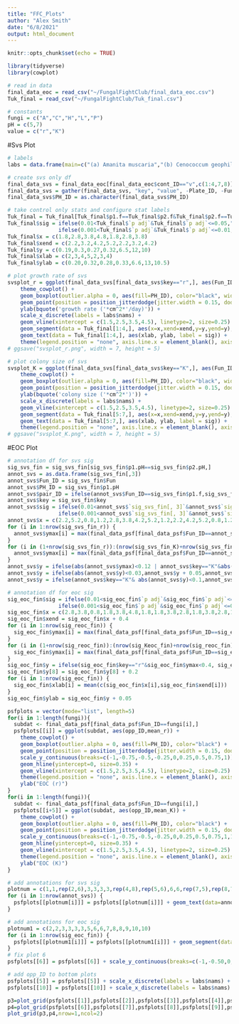 ```yaml
---
title: "FFC_Plots"
author: "Alex Smith"
date: "6/8/2021"
output: html_document
---
```


```r
knitr::opts_chunk$set(echo = TRUE)

library(tidyverse)
library(cowplot)

# read in data
final_data_eoc = read_csv("~/FungalFightClub/final_data_eoc.csv")
Tuk_final = read_csv("~/FungalFightClub/Tuk_final.csv")

# constants
fungi = c("A","C","H","L","P")
pH = c(5,7)
value = c("r","K")

```

#Svs Plot
```r
# labels
labs = data.frame(main=c("(a) Amanita muscaria","(b) Cenococcum geophilum","(c) Hebeloma cylindrosporum","(d) Laccaria bicolor","(e) Paxillus involutus"), letter=c("(a)","(b)","(c)","(d)","(e)"), nams=c("A. muscaria","C. geophilum","H. cylindrosporum","L. bicolor","P. involutus"), x=c(-0.3,-0.41,-0.44,-0.27,-0.3), y=c(1,1,1,1,1))

# create svs only df
final_data_svs = final_data_eoc[final_data_eoc$cont_ID=="v",c(1:4,7,8)]
final_data_svs = gather(final_data_svs, "key", "value", -Plate_ID, -Fun_ID, -cont_ID, -PH_ID)
final_data_svs$PH_ID = as.character(final_data_svs$PH_ID)

# take control only stats and configure stat labels
Tuk_final = Tuk_final[Tuk_final$p1.f==Tuk_final$p2.f&Tuk_final$p2.f==Tuk_final$Fun,]
Tuk_final$sig = ifelse(0.01<Tuk_final$`p adj`&Tuk_final$`p adj`<=0.05,"*",
                ifelse(0.001<Tuk_final$`p adj`&Tuk_final$`p adj`<=0.01,"**","***"))
Tuk_final$x = c(1.8,2.8,3.8,4.8,1.8,2.8,3.8)
Tuk_final$xend = c(2.2,3.2,4.2,5.2,2.2,3.2,4.2)
Tuk_final$y = c(0.19,0.3,0.27,0.32,6.5,12,10)
Tuk_final$xlab = c(2,3,4,5,2,3,4)
Tuk_final$ylab = c(0.20,0.32,0.28,0.33,6.6,13,10.5)

# plot growth rate of svs
svsplot_r = ggplot(final_data_svs[final_data_svs$key=="r",], aes(Fun_ID, value)) + 
    theme_cowplot() +
    geom_boxplot(outlier.alpha = 0, aes(fill=PH_ID), color="black", width=0.75) +
    geom_point(position = position_jitterdodge(jitter.width = 0.15, dodge.width = 0.9), aes(Fun_ID,value,fill = PH_ID,alpha=0.7)) +
    ylab(bquote('growth rate ('*cm^2*'/day)')) +
    scale_x_discrete(labels = labs$nams) +
    geom_vline(xintercept = c(1.5,2.5,3.5,4.5), linetype=2, size=0.25) +
    geom_segment(data = Tuk_final[1:4,], aes(x=x,xend=xend,y=y,yend=y),color = "black") + 
    geom_text(data = Tuk_final[1:4,], aes(xlab, ylab, label = sig)) +
    theme(legend.position = "none", axis.line.x = element_blank(), axis.ticks.x = element_blank(), axis.title.x = element_blank(), plot.margin = unit(c(1,0,1,1), "cm"), axis.text.x = element_text(face="italic", angle=330, size=10), axis.title.y = element_text(size = 11))
# ggsave("svsplot_r.png", width = 7, height = 5)

# plot colony size of svs
svsplot_K = ggplot(final_data_svs[final_data_svs$key=="K",], aes(Fun_ID, value)) + 
    theme_cowplot() +
    geom_boxplot(outlier.alpha = 0, aes(fill=PH_ID), color="black", width=0.75) +
    geom_point(position = position_jitterdodge(jitter.width = 0.15, dodge.width = 0.9), aes(Fun_ID,value,fill = PH_ID,alpha=0.7)) +
    ylab(bquote('colony size ('*cm^2*')')) +
    scale_x_discrete(labels = labs$nams) +
    geom_vline(xintercept = c(1.5,2.5,3.5,4.5), linetype=2, size=0.25) +
    geom_segment(data = Tuk_final[5:7,], aes(x=x,xend=xend,y=y,yend=y),color = "black") + 
    geom_text(data = Tuk_final[5:7,], aes(xlab, ylab, label = sig)) +
    theme(legend.position = "none", axis.line.x = element_blank(), axis.ticks.x = element_blank(), axis.title.x = element_blank(), plot.margin = unit(c(1,0,1,1), "cm"), axis.text.x = element_text(face="italic", angle=330, size=10), axis.title.y = element_text(size = 11))
# ggsave("svsplot_K.png", width = 7, height = 5)

```

#EOC Plot
```r
# annotation df for svs sig
sig_svs_fin = sig_svs_fin[sig_svs_fin$p1.pH==sig_svs_fin$p2.pH,]
annot_svs = as.data.frame(sig_svs_fin[,3])
annot_svs$Fun_ID = sig_svs_fin$Fun
annot_svs$PH_ID = sig_svs_fin$p1.pH
annot_svs$pair_ID = ifelse(annot_svs$Fun_ID==sig_svs_fin$p1.f,sig_svs_fin$p2.f,sig_svs_fin$p1.f)
annot_svs$key = sig_svs_fin$key
annot_svs$sig = ifelse(0.01<annot_svs$`sig_svs_fin[, 3]`&annot_svs$`sig_svs_fin[, 3]`<=0.05,"*",
                ifelse(0.001<annot_svs$`sig_svs_fin[, 3]`&annot_svs$`sig_svs_fin[, 3]`<=0.01,"**","***"))
annot_svs$x = c(2.2,5.2,0.8,1.2,2.8,3.8,4.2,5.2,1.2,2.2,4.2,5.2,0.8,1.2,1.8,2.2,2.8,3.2,4.8,5.2,1.2,2.2,2.8,3.2,3.8,4.2,4.8,2.2,1.2,2.8,3.8,4.8,3.2,0.8,1.2,2.2,3.8,4.8,4.2,5.2,0.8,1.2,1.8,2.2,2.8,3.2,0.8,1.2,1.8,2.2,2.8,3.2,3.8,4.2)
for (i in 1:nrow(sig_svs_fin_r)) {
  annot_svs$ymax[i] = max(final_data_psf[final_data_psf$Fun_ID==annot_svs$Fun_ID[i]&final_data_psf$PH_ID==annot_svs$PH_ID[i]&final_data_psf$opp_ID==annot_svs$pair_ID[i],"mean_r"])
}
for (i in (1+nrow(sig_svs_fin_r)):(nrow(sig_svs_fin_K)+nrow(sig_svs_fin_r))) {
  annot_svs$ymax[i] = max(final_data_psf[final_data_psf$Fun_ID==annot_svs$Fun_ID[i]&final_data_psf$PH_ID==annot_svs$PH_ID[i]&final_data_psf$opp_ID==annot_svs$pair_ID[i],"mean_K"])
}
annot_svs$y = ifelse(abs(annot_svs$ymax)<0.12 | annot_svs$key=="K"&abs(annot_svs$ymax)<0.25, (abs(annot_svs$ymax*0.6)) + annot_svs$ymax, (abs(annot_svs$ymax*0.2)) + annot_svs$ymax)
annot_svs$y = ifelse(abs(annot_svs$y)<0.03,annot_svs$y + 0.05,annot_svs$y)
annot_svs$y = ifelse(annot_svs$key=="K"& abs(annot_svs$y)<0.1,annot_svs$y + 0.2,annot_svs$y)

# annotation df for eoc sig
sig_eoc_fin$sig = ifelse(0.01<sig_eoc_fin$`p adj`&sig_eoc_fin$`p adj`<=0.05,"*",
                ifelse(0.001<sig_eoc_fin$`p adj`&sig_eoc_fin$`p adj`<=0.01,"**","***"))
sig_eoc_fin$x = c(2.8,3.8,0.8,1.8,3.8,4.8,1.8,1.8,3.8,2.8,1.8,3.8,2.8,1.8,2.8)
sig_eoc_fin$xend = sig_eoc_fin$x + 0.4
for (i in 1:nrow(sig_reoc_fin)) {
  sig_eoc_fin$ymax[i] = max(final_data_psf[final_data_psf$Fun_ID==sig_eoc_fin$Fun[i]&final_data_psf$opp_ID==sig_eoc_fin$p1.f[i],"mean_r"])
}
for (i in (1+nrow(sig_reoc_fin)):(nrow(sig_Keoc_fin)+nrow(sig_reoc_fin))) {
  sig_eoc_fin$ymax[i] = max(final_data_psf[final_data_psf$Fun_ID==sig_eoc_fin$Fun[i]&final_data_psf$opp_ID==sig_eoc_fin$p1.f[i],"mean_K"])
}
sig_eoc_fin$y = ifelse(sig_eoc_fin$key=="r"&sig_eoc_fin$ymax<0.4, sig_eoc_fin$ymax + 0.15, sig_eoc_fin$ymax + 0.3)
sig_eoc_fin$y[8] = sig_eoc_fin$y[8] + 0.2
for (i in 1:nrow(sig_eoc_fin)) {
  sig_eoc_fin$xlab[i] = mean(c(sig_eoc_fin$x[i],sig_eoc_fin$xend[i]))
}
sig_eoc_fin$ylab = sig_eoc_fin$y + 0.05

psfplots = vector(mode="list", length=5)
for(i in 1:length(fungi)){
  subdat <- final_data_psf[final_data_psf$Fun_ID==fungi[i],]
  psfplots[[i]] = ggplot(subdat, aes(opp_ID,mean_r)) +
    theme_cowplot() +
    geom_boxplot(outlier.alpha = 0, aes(fill=PH_ID), color="black") +
    geom_point(position = position_jitterdodge(jitter.width = 0.15, dodge.width = 0.9), aes(opp_ID,mean_r,fill = PH_ID,alpha=0.7)) +
    scale_y_continuous(breaks=c(-1,-0.75,-0.5,-0.25,0,0.25,0.5,0.75,1)) +
    geom_hline(yintercept=0, size=0.35) +
    geom_vline(xintercept = c(1.5,2.5,3.5,4.5), linetype=2, size=0.25) +
    theme(legend.position = "none", axis.line.x = element_blank(), axis.ticks.x = element_blank(), plot.margin = unit(c(1,1,0.5,0), "cm"), axis.title.x = element_blank(), axis.text.x = element_blank()) +
    ylab("EOC (r)")
}
for(i in 1:length(fungi)){
  subdat <- final_data_psf[final_data_psf$Fun_ID==fungi[i],]
  psfplots[[i+5]] = ggplot(subdat, aes(opp_ID,mean_K)) +
    theme_cowplot() +
    geom_boxplot(outlier.alpha = 0, aes(fill=PH_ID), color="black") +
    geom_point(position = position_jitterdodge(jitter.width = 0.15, dodge.width = 0.9), aes(opp_ID,mean_K,fill = PH_ID,alpha=0.7)) +
    scale_y_continuous(breaks=c(-1,-0.75,-0.5,-0.25,0,0.25,0.5,0.75,1,1.25,1.5)) +
    geom_hline(yintercept=0, size=0.35) +
    geom_vline(xintercept = c(1.5,2.5,3.5,4.5), linetype=2, size=0.25) +
    theme(legend.position = "none", axis.line.x = element_blank(), axis.ticks.x = element_blank(), plot.margin = unit(c(1,1,0.5,0), "cm"), axis.title.x = element_blank(), axis.text.x = element_blank()) +
    ylab("EOC (K)")
}

# add annotations for svs sig
plotnum = c(1,1,rep(2,6),3,3,3,3,rep(4,8),rep(5,6),6,6,rep(7,5),rep(8,7),rep(9,6),rep(10,8))
for (i in 1:nrow(annot_svs)) {
  psfplots[[plotnum[i]]] = psfplots[[plotnum[i]]] + geom_text(data=annot_svs[i,], aes(x,y, label=sig))
}

# add annotations for eoc sig
plotnum1 = c(2,2,3,3,3,3,5,6,6,7,8,8,9,10,10)
for (i in 1:nrow(sig_eoc_fin)) {
  psfplots[[plotnum1[i]]] = psfplots[[plotnum1[i]]] + geom_segment(data = sig_eoc_fin[i,], aes(x=x,xend=xend,y=y,yend=y),color = "black") + geom_text(data = sig_eoc_fin[i,], aes(xlab, ylab, label = sig))
}
# fix plot 6
psfplots[[6]] = psfplots[[6]] + scale_y_continuous(breaks=c(-1,-0.50,0,0.5,1,1.5,2))

# add opp_ID to bottom plots
psfplots[[5]] = psfplots[[5]] + scale_x_discrete(labels = labs$nams) + theme(axis.text.x = element_text(face="italic", angle=330, size=10))
psfplots[[10]] = psfplots[[10]] + scale_x_discrete(labels = labs$nams) + theme(axis.text.x = element_text(face="italic", angle=330, size=10))

p3=plot_grid(psfplots[[1]],psfplots[[2]],psfplots[[3]],psfplots[[4]],psfplots[[5]],nrow=5,ncol=1,rel_heights= c(1,1,1,1,1.25))
p4=plot_grid(psfplots[[6]],psfplots[[7]],psfplots[[8]],psfplots[[9]],psfplots[[10]],nrow=5,ncol=1,rel_heights= c(1,1,1,1,1.25))
plot_grid(p3,p4,nrow=1,ncol=2)



```